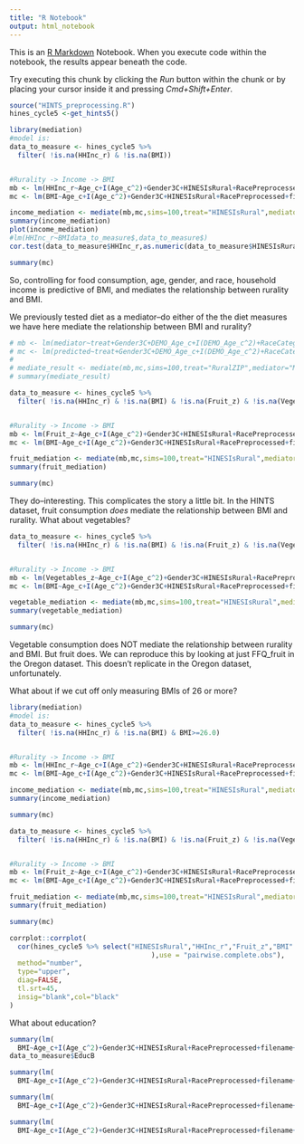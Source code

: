 ```yaml
---
title: "R Notebook"
output: html_notebook
---
```


This is an [R Markdown](http://rmarkdown.rstudio.com) Notebook. When you execute code within the notebook, the results appear beneath the code. 

Try executing this chunk by clicking the *Run* button within the chunk or by placing your cursor inside it and pressing *Cmd+Shift+Enter*. 

```r
source("HINTS_preprocessing.R")
hines_cycle5 <-get_hints5()
```

```r
library(mediation)
#model is:
data_to_measure <- hines_cycle5 %>% 
  filter( !is.na(HHInc_r) & !is.na(BMI))


#Rurality -> Income -> BMI
mb <- lm(HHInc_r~Age_c+I(Age_c^2)+Gender3C+HINESIsRural+RacePreprocessed+filename+Fruit_z+Vegetables_z,data_to_measure)
mc <- lm(BMI~Age_c+I(Age_c^2)+Gender3C+HINESIsRural+RacePreprocessed+filename+Fruit_z+Vegetables_z+HHInc_r,data_to_measure)

income_mediation <- mediate(mb,mc,sims=100,treat="HINESIsRural",mediator="HHInc_r")
summary(income_mediation)
plot(income_mediation)
#lm(HHInc_r~BMIdata_to_measure$,data_to_measure$)
cor.test(data_to_measure$HHInc_r,as.numeric(data_to_measure$HINESIsRural))

summary(mc)

```

So, controlling for food consumption, age, gender, and race, household income is predictive of BMI, and mediates the relationship between rurality and BMI.

We previously tested diet as a mediator--do either of the the diet measures we have here mediate the relationship between BMI and rurality?


```r


# mb <- lm(mediator~treat+Gender3C+DEMO_Age_c+I(DEMO_Age_c^2)+RaceCategorical,data_to_measure)
# mc <- lm(predicted~treat+Gender3C+DEMO_Age_c+I(DEMO_Age_c^2)+RaceCategorical+mediator,data_to_measure)
# 
# mediate_result <- mediate(mb,mc,sims=100,treat="RuralZIP",mediator="MESA_healthyfoodavailability")
# summary(mediate_result)

data_to_measure <- hines_cycle5 %>% 
  filter( !is.na(HHInc_r) & !is.na(BMI) & !is.na(Fruit_z) & !is.na(Vegetables_z))


#Rurality -> Income -> BMI
mb <- lm(Fruit_z~Age_c+I(Age_c^2)+Gender3C+HINESIsRural+RacePreprocessed+filename+HHInc_r,data_to_measure)
mc <- lm(BMI~Age_c+I(Age_c^2)+Gender3C+HINESIsRural+RacePreprocessed+filename+HHInc_r+Fruit_z,data_to_measure)

fruit_mediation <- mediate(mb,mc,sims=100,treat="HINESIsRural",mediator="Fruit_z")
summary(fruit_mediation)

summary(mc)

```

They do--interesting. This complicates the story a little bit. In the HINTS dataset, fruit consumption _does_ mediate the relationship between BMI and rurality. What about vegetables?


```r


data_to_measure <- hines_cycle5 %>% 
  filter( !is.na(HHInc_r) & !is.na(BMI) & !is.na(Fruit_z) & !is.na(Vegetables_z))


#Rurality -> Income -> BMI
mb <- lm(Vegetables_z~Age_c+I(Age_c^2)+Gender3C+HINESIsRural+RacePreprocessed+filename+HHInc_r,data_to_measure)
mc <- lm(BMI~Age_c+I(Age_c^2)+Gender3C+HINESIsRural+RacePreprocessed+filename+HHInc_r+Vegetables_z,data_to_measure)

vegetable_mediation <- mediate(mb,mc,sims=100,treat="HINESIsRural",mediator="Vegetables_z")
summary(vegetable_mediation)

summary(mc)

```

Vegetable consumption does NOT mediate the relationship between rurality and BMI. But fruit does. We can reproduce this by looking at just FFQ_fruit in the Oregon dataset. This doesn't replicate in the Oregon dataset, unfortunately.


What about if we cut off only measuring BMIs of 26 or more?



```r
library(mediation)
#model is:
data_to_measure <- hines_cycle5 %>% 
  filter( !is.na(HHInc_r) & !is.na(BMI) & BMI>=26.0)


#Rurality -> Income -> BMI
mb <- lm(HHInc_r~Age_c+I(Age_c^2)+Gender3C+HINESIsRural+RacePreprocessed+filename+Fruit_z+Vegetables_z,data_to_measure)
mc <- lm(BMI~Age_c+I(Age_c^2)+Gender3C+HINESIsRural+RacePreprocessed+filename+Fruit_z+Vegetables_z+HHInc_r,data_to_measure)

income_mediation <- mediate(mb,mc,sims=100,treat="HINESIsRural",mediator="HHInc_r")
summary(income_mediation)

summary(mc)

```


```r


data_to_measure <- hines_cycle5 %>% 
  filter( !is.na(HHInc_r) & !is.na(BMI) & !is.na(Fruit_z) & !is.na(Vegetables_z) & BMI>=26.0)


#Rurality -> Income -> BMI
mb <- lm(Fruit_z~Age_c+I(Age_c^2)+Gender3C+HINESIsRural+RacePreprocessed+filename+HHInc_r,data_to_measure)
mc <- lm(BMI~Age_c+I(Age_c^2)+Gender3C+HINESIsRural+RacePreprocessed+filename+HHInc_r+Fruit_z,data_to_measure)

fruit_mediation <- mediate(mb,mc,sims=100,treat="HINESIsRural",mediator="Fruit_z")
summary(fruit_mediation)

summary(mc)

```




```r
corrplot::corrplot(
  cor(hines_cycle5 %>% select("HINESIsRural","HHInc_r","Fruit_z","BMI" #,"FFQ_vegetables_ln_z","cancer_promoting_minus_preventing_FFQ"
                                   ),use = "pairwise.complete.obs"),
  method="number",
  type="upper",
  diag=FALSE,
  tl.srt=45,
  insig="blank",col="black"
)


```
What about education?

```r

summary(lm(
  BMI~Age_c+I(Age_c^2)+Gender3C+HINESIsRural+RacePreprocessed+filename+HHInc_r+Fruit_z+Education,data_to_measure))
data_to_measure$EducB

summary(lm(
  BMI~Age_c+I(Age_c^2)+Gender3C+HINESIsRural+RacePreprocessed+filename+HHInc_r+Fruit_z+Education*Age_c,data_to_measure))

summary(lm(
  BMI~Age_c+I(Age_c^2)+Gender3C+HINESIsRural+RacePreprocessed+filename+HHInc_r+Fruit_z+EducA,data_to_measure))

summary(lm(
  BMI~Age_c+I(Age_c^2)+Gender3C+HINESIsRural+RacePreprocessed+filename+HHInc_r+Fruit_z+EducB,data_to_measure))

```



